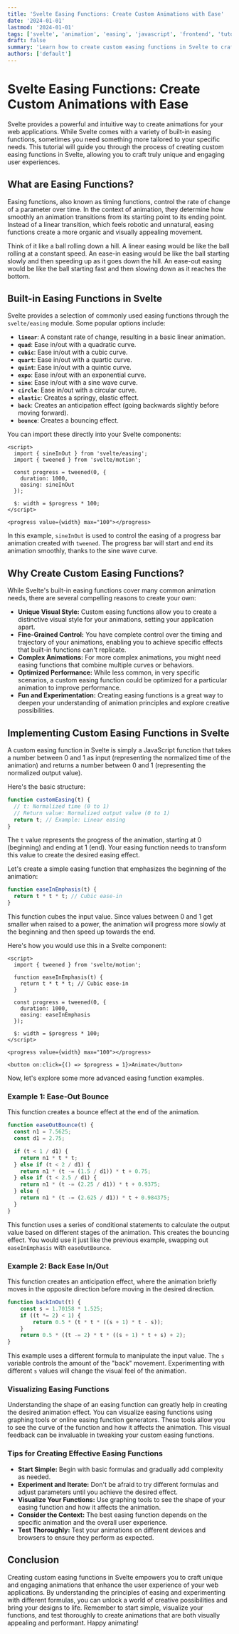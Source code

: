 ```yaml
---
title: 'Svelte Easing Functions: Create Custom Animations with Ease'
date: '2024-01-01'
lastmod: '2024-01-01'
tags: ['svelte', 'animation', 'easing', 'javascript', 'frontend', 'tutorial', 'custom animation']
draft: false
summary: 'Learn how to create custom easing functions in Svelte to craft smooth and unique animations for your web applications. This tutorial covers the basics of easing, common easing functions, and how to implement your own custom easing functions in Svelte with code examples.'
authors: ['default']
---
```


# Svelte Easing Functions: Create Custom Animations with Ease

Svelte provides a powerful and intuitive way to create animations for your web applications. While Svelte comes with a variety of built-in easing functions, sometimes you need something more tailored to your specific needs. This tutorial will guide you through the process of creating custom easing functions in Svelte, allowing you to craft truly unique and engaging user experiences.

## What are Easing Functions?

Easing functions, also known as timing functions, control the rate of change of a parameter over time. In the context of animation, they determine how smoothly an animation transitions from its starting point to its ending point. Instead of a linear transition, which feels robotic and unnatural, easing functions create a more organic and visually appealing movement.

Think of it like a ball rolling down a hill. A linear easing would be like the ball rolling at a constant speed. An ease-in easing would be like the ball starting slowly and then speeding up as it goes down the hill. An ease-out easing would be like the ball starting fast and then slowing down as it reaches the bottom.

## Built-in Easing Functions in Svelte

Svelte provides a selection of commonly used easing functions through the `svelte/easing` module.  Some popular options include:

*   **`linear`**:  A constant rate of change, resulting in a basic linear animation.
*   **`quad`**: Ease in/out with a quadratic curve.
*   **`cubic`**: Ease in/out with a cubic curve.
*   **`quart`**: Ease in/out with a quartic curve.
*   **`quint`**: Ease in/out with a quintic curve.
*   **`expo`**: Ease in/out with an exponential curve.
*   **`sine`**: Ease in/out with a sine wave curve.
*   **`circle`**: Ease in/out with a circular curve.
*   **`elastic`**: Creates a springy, elastic effect.
*   **`back`**: Creates an anticipation effect (going backwards slightly before moving forward).
*   **`bounce`**: Creates a bouncing effect.

You can import these directly into your Svelte components:

```svelte
<script>
  import { sineInOut } from 'svelte/easing';
  import { tweened } from 'svelte/motion';

  const progress = tweened(0, {
    duration: 1000,
    easing: sineInOut
  });

  $: width = $progress * 100;
</script>

<progress value={width} max="100"></progress>
```

In this example, `sineInOut` is used to control the easing of a progress bar animation created with `tweened`.  The progress bar will start and end its animation smoothly, thanks to the sine wave curve.

## Why Create Custom Easing Functions?

While Svelte's built-in easing functions cover many common animation needs, there are several compelling reasons to create your own:

*   **Unique Visual Style:**  Custom easing functions allow you to create a distinctive visual style for your animations, setting your application apart.
*   **Fine-Grained Control:**  You have complete control over the timing and trajectory of your animations, enabling you to achieve specific effects that built-in functions can't replicate.
*   **Complex Animations:**  For more complex animations, you might need easing functions that combine multiple curves or behaviors.
*   **Optimized Performance:**  While less common, in very specific scenarios, a custom easing function could be optimized for a particular animation to improve performance.
*   **Fun and Experimentation:** Creating easing functions is a great way to deepen your understanding of animation principles and explore creative possibilities.

## Implementing Custom Easing Functions in Svelte

A custom easing function in Svelte is simply a JavaScript function that takes a number between 0 and 1 as input (representing the normalized time of the animation) and returns a number between 0 and 1 (representing the normalized output value).

Here's the basic structure:

```javascript
function customEasing(t) {
  // t: Normalized time (0 to 1)
  // Return value: Normalized output value (0 to 1)
  return t; // Example: Linear easing
}
```

The `t` value represents the progress of the animation, starting at 0 (beginning) and ending at 1 (end). Your easing function needs to transform this value to create the desired easing effect.

Let's create a simple easing function that emphasizes the beginning of the animation:

```javascript
function easeInEmphasis(t) {
  return t * t * t; // Cubic ease-in
}
```

This function cubes the input value.  Since values between 0 and 1 get smaller when raised to a power, the animation will progress more slowly at the beginning and then speed up towards the end.

Here's how you would use this in a Svelte component:

```svelte
<script>
  import { tweened } from 'svelte/motion';

  function easeInEmphasis(t) {
    return t * t * t; // Cubic ease-in
  }

  const progress = tweened(0, {
    duration: 1000,
    easing: easeInEmphasis
  });

  $: width = $progress * 100;
</script>

<progress value={width} max="100"></progress>

<button on:click={() => $progress = 1}>Animate</button>
```

Now, let's explore some more advanced easing function examples.

### Example 1: Ease-Out Bounce

This function creates a bounce effect at the end of the animation.

```javascript
function easeOutBounce(t) {
  const n1 = 7.5625;
  const d1 = 2.75;

  if (t < 1 / d1) {
    return n1 * t * t;
  } else if (t < 2 / d1) {
    return n1 * (t -= (1.5 / d1)) * t + 0.75;
  } else if (t < 2.5 / d1) {
    return n1 * (t -= (2.25 / d1)) * t + 0.9375;
  } else {
    return n1 * (t -= (2.625 / d1)) * t + 0.984375;
  }
}
```

This function uses a series of conditional statements to calculate the output value based on different stages of the animation.  This creates the bouncing effect.  You would use it just like the previous example, swapping out `easeInEmphasis` with `easeOutBounce`.

### Example 2: Back Ease In/Out

This function creates an anticipation effect, where the animation briefly moves in the opposite direction before moving in the desired direction.

```javascript
function backInOut(t) {
    const s = 1.70158 * 1.525;
    if ((t *= 2) < 1) {
        return 0.5 * (t * t * ((s + 1) * t - s));
    }
    return 0.5 * ((t -= 2) * t * ((s + 1) * t + s) + 2);
}
```

This example uses a different formula to manipulate the input value. The `s` variable controls the amount of the "back" movement. Experimenting with different `s` values will change the visual feel of the animation.

### Visualizing Easing Functions

Understanding the shape of an easing function can greatly help in creating the desired animation effect.  You can visualize easing functions using graphing tools or online easing function generators. These tools allow you to see the curve of the function and how it affects the animation.  This visual feedback can be invaluable in tweaking your custom easing functions.

### Tips for Creating Effective Easing Functions

*   **Start Simple:**  Begin with basic formulas and gradually add complexity as needed.
*   **Experiment and Iterate:**  Don't be afraid to try different formulas and adjust parameters until you achieve the desired effect.
*   **Visualize Your Functions:**  Use graphing tools to see the shape of your easing function and how it affects the animation.
*   **Consider the Context:**  The best easing function depends on the specific animation and the overall user experience.
*   **Test Thoroughly:**  Test your animations on different devices and browsers to ensure they perform as expected.

## Conclusion

Creating custom easing functions in Svelte empowers you to craft unique and engaging animations that enhance the user experience of your web applications. By understanding the principles of easing and experimenting with different formulas, you can unlock a world of creative possibilities and bring your designs to life. Remember to start simple, visualize your functions, and test thoroughly to create animations that are both visually appealing and performant. Happy animating!